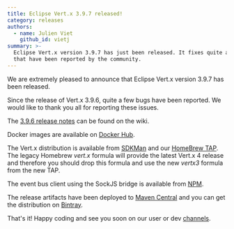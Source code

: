```yaml
---
title: Eclipse Vert.x 3.9.7 released!
category: releases
authors:
  - name: Julien Viet
    github_id: vietj
summary: >-
  Eclipse Vert.x version 3.9.7 has just been released. It fixes quite a few bugs
  that have been reported by the community.
---
```


We are extremely pleased to announce that Eclipse Vert.x version 3.9.7 has been released.

Since the release of Vert.x 3.9.6, quite a few bugs have been reported. We would like to thank you all for reporting these issues.

The [3.9.6 release notes](https://github.com/vert-x3/wiki/wiki/3.9.7-Release-Notes) can be found on the wiki.

Docker images are available on [Docker Hub](https://hub.docker.com/u/vertx/).

The Vert.x distribution is available from [SDKMan](http://sdkman.io/index.html) and our [HomeBrew TAP](https://github.com/vertx-distrib/homebrew-tap). The
legacy Homebrew _vert.x_ formula will provide the latest Vert.x 4 release and therefore you should drop this formula and use the new _vertx3_ formula
from the new TAP.

The event bus client using the SockJS bridge is available from [NPM](https://www.npmjs.com/package/@vertx/eventbus-bridge-client.js).

The release artifacts have been deployed to [Maven Central](http://search.maven.org/#search%7Cga%7C1%7Cg%3A%22io.vertx%22%20AND%20v%3A%223.9.7%22) and you can get the distribution on [Bintray](https://bintray.com/vertx/downloads/distribution/3.9.7/view).

That's it! Happy coding and see you soon on our user or dev [channels](https://vertx.io/community).
